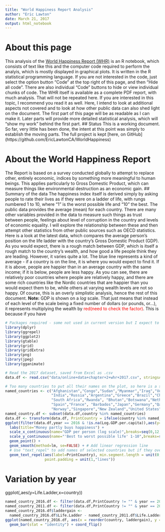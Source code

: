 ```yaml
---
title: "World Happiness Report Analysis"
author: "Eric Lawton"
date: March 21, 2017
output: html_notebook 
---
```

# About this page
This analysis of the [World Happiness Report (WHR)](http://worldhappiness.report/) is an R notebook, which consists of text like this and the computer code required to perform the analyis, which is mostly displayed in graphical plots. It is written in the R statistical programming language. If you are not interested in the code, just select the option button "Code" at the top right of this page, and then "Hide all code". There are also individual "Code" buttons to hide or view individual chunks of code. 
The WHR itself is available as a complete PDF report, with much analysis. That will not be repeated here. If you are interested in this topic, I recommend you read it as well. Here, I intend to look at additional aspects not covered and to look at how other public data can also shed light on the document.
The first part of this page will be as readable as I can make it. Later parts will provide more detailed statistical analysis, which will "show my work" behind the first part.
## Status
This is a working document. So far, very little has been done, the intent at this point was simply to establish the moving parts. The full project is kept [here, on GitHub] (https://github.com/EricLawtonCA/WorldHappiness) 

# About the World Happiness Report
The Report is based on a survey conducted globally to attempt to replace other, entirely economic, indices by something more meaningful to human beings. 
This applies particularly to Gross Domestic Product, which can measure things like environmental destruction as an economic gain.
## Summary of the data
The happiness index itself is derived simply by asking people to rate their lives as if they were on a ladder of life, with rungs numbered 1 to 10, where “1” is the worst possible life and “10” the best. The public data provides the average (mean) for each country.
There are many other variables provided in the data to measure such things as trust between people, feelings about level of corruption in the country and levels of economic equality. I will explore the relationship between these and then attempt other statistics from other public sources such as OECD statistics.
Here is a look at the latest data, which compares the average person's position on the life ladder with the country's Gross Domestic Product (GDP). As you would expect, there is a rough match between GDP, which is itself a rough match to the country's wealth, and how good a life people think they are leading. However, it varies quite a lot. The blue line represents a kind of average - if a country is on the line, it is where you would expect to find it. If it is above, people are happier than in an average country with the same income; if it is below, people are less happy. As you can see, there are relatively poor countries where people are relatively happy, and there are some rich countries like the Nordic countries that are happier than you would expect them to be, while others at varying wealth levels are not so happy. Of course, this is an overly simplistic analysis, hence the rest of this document.
**Note:** GDP is shown on a *log* scale. That just means that instead of each level of the scale being a fixed number of dollars (or pounds, or...), it represents multiplying the wealth by <span style="color:red">red(need to check the factor)</span>. This is because if you have 

```r
# Packages required - some not used in current version but I expect to use them soon.
library(dplyr)
library(ggrepel)
library(ggplot2)
library(gtable)
library(grid)
library(gridExtra)
library(png)
library(jpeg)
library(gganimate)

# Read the 2017 dataset, saved from Excel as .csv
data.df <- read.csv("data/online+data+chapter+2+whr+2017.csv", stringsAsFactors=FALSE)

# Too many countries to put all their names on the plot, so here is a subset whose names will be plotted
named_countries <- c("Afghanistan","Congo","Sudan","Myanmar","Iraq","Venezuela","Denmark",
                     "India","Russia","Argentina","Greece","Brazil","China","Italy", "Congo (Kinshasa)", "Tanzania",
                     "South Africa","Rwanda", "Bhutan","Botswana","Netherlands","Syria","Central African Republic","South Sudan",
                     "Spain","France", "Barbados","Japan","Germany","Qatar","Luxembourg",
                     "Norway","Singapore","New Zealand","United States", "United Kingdom","Canada")
named_country.df <- subset(data.df,country %in% named_countries)
data.df <- transform(data.df, PrintCountry = ifelse(country %in% named_countries, country, "")) # separate column for named countries only
ggplot(filter(data.df,year == 2016 & !is.na(Log.GDP.per.capita)),aes(y=Life.Ladder,x=Log.GDP.per.capita)) +
  labs(title="Money partly buys happiness") +
  scale_x_continuous(name="GDP per person (log scale)",breaks=seq(0,12,1)) + # various labels
  scale_y_continuous(name="'Best to worst possible life' 1-10",breaks=seq(2,10,1), limits=c(2, 10)) +
  geom_point() +
  geom_smooth(method=lm, se=FALSE) + # Add linear regression line
  # Use "text_repel" to add names of selected countries but if they overlap, offset them a bit until they don't
  geom_text_repel(aes(label=PrintCountry), min.segment.length = unit(0, "lines"), 
                  point.padding = unit(1,"lines"))

```
# Variation by year
ggplot(,aes(y=Life.Ladder,x=country))

```r
named_country_2016.df <- filter(data.df,PrintCountry != "" & year == 2016)
named_country_2011.df <- filter(data.df,PrintCountry != "" & year == 2011)
named_country_2016.df$laddergain <- 
  named_country_2016.df$Life.Ladder - named_country_2011.df$Life.Ladder
ggplot(named_country_2016.df, aes(x = reorder(country, laddergain), y = laddergain)) + 
  geom_bar(stat = "identity") + coord_flip()
   

                
```


